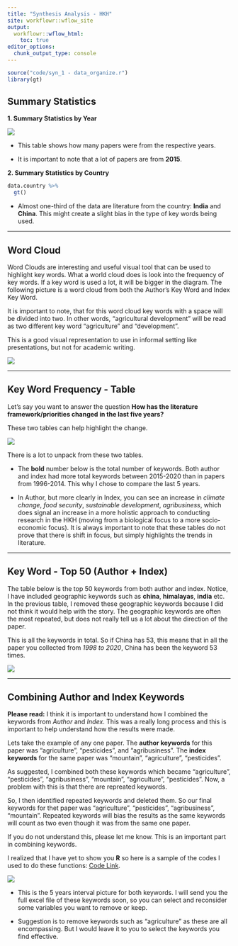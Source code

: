 ```yaml
---
title: "Synthesis Analysis - HKH"
site: workflowr::wflow_site
output:
  workflowr::wflow_html:
    toc: true
editor_options:
  chunk_output_type: console
---
```


```r
source("code/syn_1 - data_organize.r")
library(gt)
```

## Summary Statistics 

**1. Summary Statistics by Year**

![](pictures/hkh-summary_year.jpg)

* This table shows how many papers were from the respective years.

* It is important to note that a lot of papers are from **2015**.


**2. Summary Statistics by Country**
```r
data.country %>% 
  gt()
```

* Almost one-third of the data are literature from the country: **India** and **China**. This might create a slight bias in the type of key words being used.

***

## Word Cloud
Word Clouds are interesting and useful visual tool that can be used to highlight key words. What a world cloud does is look into the frequency of key words. If a key word is used a lot, it will be bigger in the diagram. The following picture is a word cloud from both the Author's Key Word and Index Key Word.

It is important to note, that for this word cloud key words with a space will be divided into two. In other words, "agricultural development" will be read as two different key word "agriculture" and "development".

This is a good visual representation to use in informal setting like presentations, but not for academic writing.

![](pictures/hkh-worldcloud.png)

***

## Key Word Frequency - Table
Let's say you want to answer the question **How has the literature framework/priorities changed in the last five years?**

These two tables can help highlight the change.

![](pictures/hkh-keywords_table.png)

There is a lot to unpack from these two tables.

* The **bold** number below is the total number of keywords. Both author and index had more total keywords between 2015-2020 than in papers from 1996-2014. This why I chose to compare the last 5 years.

* In Author, but more clearly in Index, you can see an increase in *climate change*, *food security*, *sustainable development*, *agribusiness*, which does signal an increase in a more holistic approach to conducting research in the HKH (moving from a biological focus to a more socio-economic focus). It is always important to note that these tables do not prove that there is shift in focus, but simply highlights the trends in literature.

***

## Key Word - Top 50 (Author + Index)
The table below is the top 50 keywords from both author and index. Notice, I have included geographic keywords such as **china**, **himalayas**, **india** etc. In the previous table, I removed these geographic keywords because I did not think it would help with the story. The geographic keywords are often the most repeated, but does not really tell us a lot about the direction of the paper.

This is all the keywords in total. So if China has 53, this means that in all the paper you collected from *1998 to 2020*, China has been the keyword 53 times.

![](pictures/hkh-all_table.jpg)

***

## Combining Author and Index Keywords
**Please read:** I think it is important to understand how I combined the keywords from *Author* and *Index*. This was a really long process and this is important to help understand how the results were made.

Lets take the example of any one paper. The **author keywords** for this paper was "agriculture", "pesticides", and "agribusiness". The **index keywords** for the same paper was "mountain", "agriculture", "pesticides".

As suggested, I combined both these keywords which became "agriculture", "pesticides", "agribusiness", "mountain", "agriculture", "pesticides". Now, a problem with this is that there are repreated keywords. 

So, I then identified repeated keywords and deleted them. So our final keywords for thet paper was "agriculture", "pesticides", "agribusiness", "mountain". Repeated keywords will bias the results as the same keywords will count as two even though it was from the same one paper.

If you do not understand this, please let me know. This is an important part in combining keywords.

I realized that I have yet to show you **R** so here is a sample of the codes I used to do these functions: [Code Link](code_example.html).  

![](pictures/hkh-keywords_5yrs.png)

* This is the 5 years interval picture for both keywords. I will send you the full excel file of these keywords soon, so you can select and reconsider some variables you want to remove or keep.

* Suggestion is to remove keywords such as "agriculture" as these are all encompassing. But I would leave it to you to select the keywords you find effective. 

